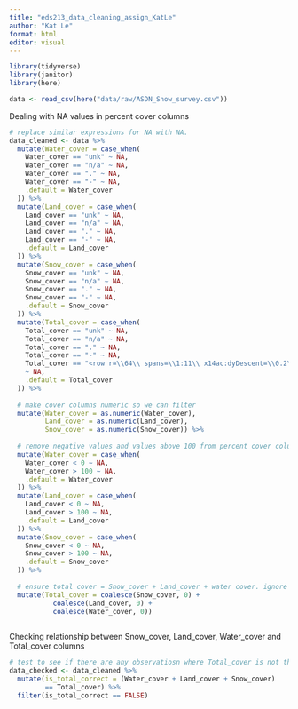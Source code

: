 ```yaml
---
title: "eds213_data_cleaning_assign_KatLe"
author: "Kat Le"
format: html
editor: visual
---
```


```r
library(tidyverse)
library(janitor)
library(here)
```

```r
data <- read_csv(here("data/raw/ASDN_Snow_survey.csv"))
```

Dealing with NA values in percent cover columns

```r
# replace similar expressions for NA with NA. 
data_cleaned <- data %>% 
  mutate(Water_cover = case_when(
    Water_cover == "unk" ~ NA,
    Water_cover == "n/a" ~ NA,
    Water_cover == "." ~ NA,
    Water_cover == "-" ~ NA,
    .default = Water_cover
  )) %>% 
  mutate(Land_cover = case_when(
    Land_cover == "unk" ~ NA,
    Land_cover == "n/a" ~ NA,
    Land_cover == "." ~ NA,
    Land_cover == "-" ~ NA,
    .default = Land_cover
  )) %>% 
  mutate(Snow_cover = case_when(
    Snow_cover == "unk" ~ NA,
    Snow_cover == "n/a" ~ NA,
    Snow_cover == "." ~ NA,
    Snow_cover == "-" ~ NA,
    .default = Snow_cover
  )) %>%
  mutate(Total_cover = case_when(
    Total_cover == "unk" ~ NA,
    Total_cover == "n/a" ~ NA,
    Total_cover == "." ~ NA,
    Total_cover == "-" ~ NA,
    Total_cover == "<row r=\\64\\ spans=\\1:11\\ x14ac:dyDescent=\\0.2\\>" 
    ~ NA,
    .default = Total_cover
  )) %>%
  
  # make cover columns numeric so we can filter
  mutate(Water_cover = as.numeric(Water_cover),
         Land_cover = as.numeric(Land_cover),
         Snow_cover = as.numeric(Snow_cover)) %>%
  
  # remove negative values and values above 100 from percent cover columns because those values do not make logical sense.
  mutate(Water_cover = case_when(
    Water_cover < 0 ~ NA,
    Water_cover > 100 ~ NA,
    .default = Water_cover
  )) %>% 
  mutate(Land_cover = case_when(
    Land_cover < 0 ~ NA,
    Land_cover > 100 ~ NA,
    .default = Land_cover
  )) %>% 
  mutate(Snow_cover = case_when(
    Snow_cover < 0 ~ NA,
    Snow_cover > 100 ~ NA,
    .default = Snow_cover
  )) %>% 
  
  # ensure total cover = Snow_cover + Land_cover + water cover. ignore NAs using coalesce() because you cannot add them. this allows us to maintain the data we do have
  mutate(Total_cover = coalesce(Snow_cover, 0) + 
           coalesce(Land_cover, 0) + 
           coalesce(Water_cover, 0))
  
```

Checking relationship between Snow_cover, Land_cover, Water_cover and Total_cover columns

```r
# test to see if there are any observatiosn where Total_cover is not the sum of the three cover columns
data_checked <- data_cleaned %>% 
  mutate(is_total_correct = (Water_cover + Land_cover + Snow_cover) 
         == Total_cover) %>% 
  filter(is_total_correct == FALSE)
  
```
